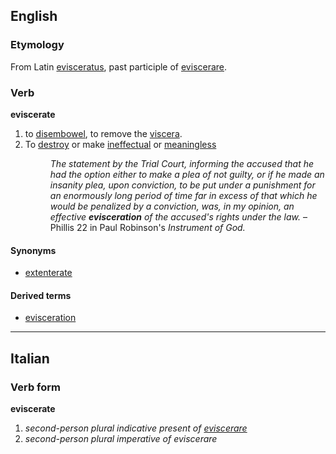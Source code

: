 ==English==
===Etymology===
From Latin [[evisceratus]], past participle of [[eviscerare]].

===Verb===
'''eviscerate'''

# to [[disembowel]], to remove the [[viscera]].
#To [[destroy]] or make [[ineffectual]] or [[meaningless]]
#:''The statement by the Trial Court, informing the accused that he had the option either to make a plea of not guilty, or if he made an insanity plea, upon conviction, to be put under a punishment for an enormously long period of time far in excess of that which he would be penalized by a conviction, was, in my opinion, an effective '''evisceration''' of the accused's rights under the law.''  &ndash;Phillis 22 in Paul Robinson's ''Instrument of God.''

====Synonyms====
*[[extenterate]]

====Derived terms====
*[[evisceration]]

----

==Italian==
===Verb form===
'''eviscerate'''

# ''second-person plural indicative present of [[eviscerare]]''
# ''second-person plural imperative of eviscerare''